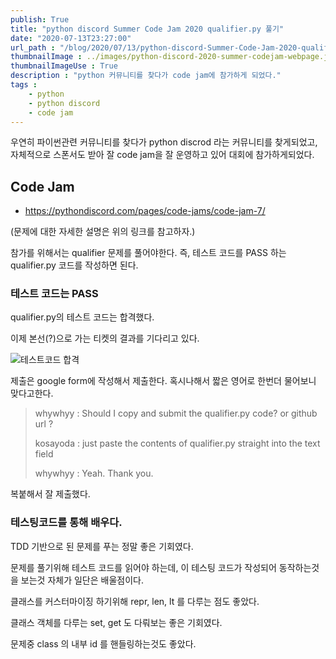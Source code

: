 ```yaml
---
publish: True
title: "python discord Summer Code Jam 2020 qualifier.py 풀기"
date: "2020-07-13T23:27:00"
url_path : "/blog/2020/07/13/python-discord-Summer-Code-Jam-2020-qualifier.py-풀기"
thumbnailImage : ../images/python-discord-2020-summer-codejam-webpage.jpg
thumbnailImageUse : True
description : "python 커뮤니티를 찾다가 code jam에 참가하게 되었다."
tags : 
    - python
    - python discord
    - code jam
---
```


 우연히 파이썬관련 커뮤니티를 찾다가 python discrod 라는 커뮤니티를 찾게되었고,
 자체적으로 스폰서도 받아 잘 code jam을 잘 운영하고 있어 대회에 참가하게되었다.
 
## Code Jam

 - https://pythondiscord.com/pages/code-jams/code-jam-7/

  (문제에 대한 자세한 설명은 위의 링크를 참고하자.)


참가를 위해서는 qualifier 문제를 풀어야한다. 즉, 테스트 코드를 PASS 하는 qualifier.py 코드를 작성하면 된다. 
 

### 테스트 코드는 PASS

 qualifier.py의 테스트 코드는 합격했다.
  
 이제 본선(?)으로 가는 티켓의 결과를 기다리고 있다.

![테스트코드 합격](../images/python-discord-2020-summer-codejam-qualifier-test.jpg)

제출은 google form에 작성해서 제출한다. 혹시나해서 짧은 영어로 한번더 물어보니 맞다고한다.

> whywhyy : Should I copy and submit the qualifier.py code?
> or github url ?
>
> kosayoda : just paste the contents of qualifier.py straight into the text field
>
> whywhyy : Yeah. Thank you.

 복붙해서 잘 제출했다.


### 테스팅코드를 통해 배우다.

 TDD 기반으로 된 문제를 푸는 정말 좋은 기회였다.

 문제를 풀기위해 테스트 코드를 읽어야 하는데, 이 테스팅 코드가 작성되어 동작하는것을 보는것 자체가 일단은 배울점이다.

 클래스를 커스터마이징 하기위해 repr, len, lt 를 다루는 점도 좋았다.

 클래스 객체를 다루는 set, get 도 다뤄보는 좋은 기회였다.

 문제중 class 의 내부 id 를 핸들링하는것도 좋았다. 

